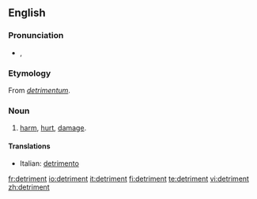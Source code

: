 {{see|détriment}}
==English==

===Pronunciation===
*{{IPA|/ˈdɛtɹəmənt/}}, {{SAMPA|/"dEtr@m@nt/}}

===Etymology===
From {{L.}} ''[[detrimentum]]''.

===Noun===
{{wikipedia|detriment|detriment (astrology)}}
{{en-noun}}
# [[harm]], [[hurt]], [[damage]].

====Translations====
{{top}}
*Italian: [[detrimento]] {{m}}
{{mid}}

{{bottom}}

[[fr:detriment]]
[[io:detriment]]
[[it:detriment]]
[[fi:detriment]]
[[te:detriment]]
[[vi:detriment]]
[[zh:detriment]]